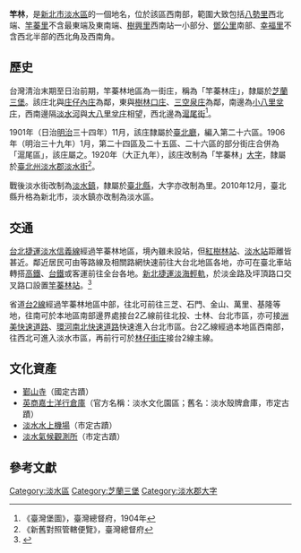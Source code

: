 {{noteTA
|1 = zh-cn:庄; zh-hk:庄; zh-tw:庄;
}}
{{Infobox Hokkien name
| title      = 竿蓁林
| hanji      = 竿蓁林
| poj        = Koaⁿ-chin-nâ
| hanlo      = 
| tl         = Kuann-tsin-nâ
| bp         = 
| hokkienipa = 
| text    = 「竿蓁」即芒草之義
| image      = 
| image_size = 
| caption    = 
}}

'''竿{{ruby|蓁|zhēn}}林'''，是[[新北市|新北市]][[淡水區|淡水區]]的一個地名，位於該區西南部，範圍大致包括[[八勢里|八勢里]]西北端、[[竿蓁里|竿蓁里]]不含最東端及東南端、[[樹興里|樹興里]]西南站一小部分、[[鄧公里|鄧公里]]南部、[[幸福里|幸福里]]不含西北半部的西北角及西南角。

==歷史==
台灣清治末期至日治前期，竿蓁林地區為一街庄，稱為「竿蓁林庄」，隸屬於[[芝蘭三堡|芝蘭三堡]]。該庄北與[[庄仔內庄|庄仔內庄]]為鄰，東與[[樹林口庄|樹林口庄]]、[[三空泉庄|三空泉庄]]為鄰，南邊為[[小八里坌子|小八里坌庄]]，西南邊隔[[淡水河|淡水河]]與[[大八里坌庄|大八里坌庄]]相望，西北邊為[[淡水_(大字)|滬尾街]]<ref>《臺灣堡圖》，臺灣總督府，1904年</ref>。

1901年（日治[[明治|明治]]三十四年）11月，該庄隸屬於[[臺北廳|臺北廳]]，編入第二十六區。1906年（明治三十九年）1月，第二十四區及二十五區、二十六區的部分街庄合併為「滬尾區」，該庄屬之。1920年（大正九年），該庄改制為「竿蓁林」[[大字|大字]]，隸屬於[[臺北州|臺北州]][[淡水郡|淡水郡]][[淡水街|淡水街]]<ref>《新舊對照管轄便覽》，臺灣總督府</ref>。

戰後淡水街改制為[[淡水區|淡水鎮]]，隸屬於[[臺北縣|臺北縣]]，大字亦改制為里。2010年12月，臺北縣升格為新北市，淡水鎮亦改制為淡水區。

==交通==
[[台北捷運|台北捷運]][[淡水信義線|淡水信義線]]經過竿蓁林地區，境內雖未設站，但[[紅樹林站|紅樹林站]]、[[淡水站|淡水站]]距離皆甚近。鄰近居民可由等路線及相關路網快速前往大台北地區各地，亦可在臺北車站轉搭[[台灣高鐵|高鐵]]、[[台鐵|台鐵]]或客運前往全台各地。[[新北捷運|新北捷運]][[淡海輕軌|淡海輕軌]]，於淡金路及坪頂路口交叉路口設置[[竿蓁林站|竿蓁林站]]。<ref>{{cite web|author1=新北市政府捷運工程局|title=新北市政府捷運工程局|url=https://www.dorts.ntpc.gov.tw/home.jsp?id=34&parentpath=0,3,127,11}}</ref>

省道[[台2線|台2線]]經過竿蓁林地區中部，往北可前往三芝、石門、金山、萬里、基隆等地，往南可於本地區南部邊界處接台2乙線前往北投、士林、台北市區，亦可接[[洲美快速道路|洲美快速道路]]、[[環河南北快速道路|環河南北快速道路]]快速進入台北市區。台2乙線經過本地區西南部，往西北可進入淡水市區，再前行可於[[林仔街庄|林仔街庄]]接台2線主線。

==文化資產==
*[[鄞山寺|鄞山寺]]（國定古蹟）
*[[英商嘉士洋行倉庫|英商嘉士洋行倉庫]]（官方名稱：淡水文化園區；舊名：淡水殼牌倉庫，市定古蹟）
*[[淡水水上機場|淡水水上機場]]（市定古蹟）
*[[淡水氣候觀測所|淡水氣候觀測所]]（市定古蹟）

==參考文獻==
{{reflist}}

{{淡水郡}}

[[Category:淡水區|Category:淡水區]]
[[Category:芝蘭三堡|Category:芝蘭三堡]]
[[Category:淡水郡大字|Category:淡水郡大字]]